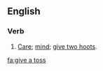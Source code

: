 ==English==

===Verb===
{{en-verb|head=[[give]] [[a]] [[toss]]|gives a toss|giving a toss|gave a toss|given a toss}}

# {{label|en|British|Irish|Australia|slang}} [[care|Care]]; [[mind]]; [[give two hoots]].

[[fa:give a toss]]